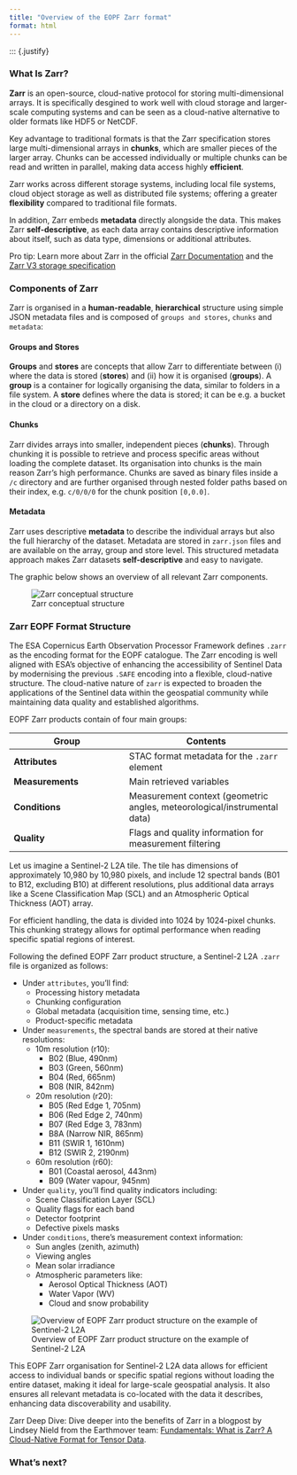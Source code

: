 ```yaml
---
title: "Overview of the EOPF Zarr format"
format: html
---
```

::: {.justify}

### What Is Zarr?

**Zarr** is an open-source, cloud-native protocol for storing multi-dimensional arrays. It is specifically desgined to work well with cloud storage and larger-scale computing systems and can be seen as a cloud-native alternative to older formats like HDF5 or NetCDF.

Key advantage to traditional formats is that the Zarr specification stores large multi-dimensional arrays in **chunks**, which are smaller pieces of the larger array. Chunks can be accessed individually or multiple chunks can be read and written in parallel, making data access highly **efficient**.

Zarr works across different storage systems, including local file systems, cloud object storage as well as distributed file systems; offering a greater **flexibility** compared to traditional file formats.

In addition, Zarr embeds **metadata** directly alongside the data. This makes Zarr **self-descriptive**, as each data array contains descriptive information about itself, such as data type, dimensions or additional attributes.

::: {.callout-note}
Pro tip: Learn more about Zarr in the official [Zarr Documentation](https://zarr.dev/) and the [Zarr V3 storage specification](https://zarr-specs.readthedocs.io/en/latest/v3/core/index.html)
:::

### Components of Zarr
Zarr is organised in a **human-readable**, **hierarchical** structure using simple JSON metadata files and is composed of `groups and stores`, `chunks` and `metadata`:

#### Groups and Stores
**Groups** and **stores** are concepts that allow Zarr to differentiate between (i) where the data is stored (**stores**) and (ii) how it is organised (**groups**). A **group** is a container for logically organising the data, similar to folders in a file system. A **store** defines where the data is stored; it can be e.g. a bucket in the cloud or a directory on a disk.

#### Chunks
Zarr divides arrays into smaller, independent pieces (**chunks**). Through chunking it is possible to retrieve and process specific areas without loading the complete dataset. Its organisation into chunks is the main reason Zarr's high performance. Chunks are saved as binary files inside a `/c` directory and are further organised through nested folder paths based on their index, e.g. `c/0/0/0` for the chunk position `[0,0.0]`.

#### Metadata
Zarr uses descriptive **metadata** to describe the individual arrays but also the full hierarchy of the dataset. Metadata are stored in `zarr.json` files and are available on the array, group and store level. This structured metadata approach makes Zarr datasets **self-descriptive** and easy to navigate.

The graphic below shows an overview of all relevant Zarr components.

![Zarr conceptual structure](img/zarr_str.png){fig-align="center"}

### Zarr EOPF Format Structure
The ESA Copernicus Earth Observation Processor Framework defines `.zarr` as the encoding format for the EOPF catalogue. The Zarr encoding is well aligned with ESA's objective of enhancing the accessibility of Sentinel Data by modernising the previous `.SAFE` encoding into a flexible, cloud-native structure. The cloud-native nature of `zarr` is expected to broaden the applications of the Sentinel data within the geospatial community while maintaining data quality and established algorithms.

EOPF Zarr products contain of four main groups:

| Group | Contents |
|-------|----------|
| **Attributes** | STAC format metadata for the `.zarr` element |
| **Measurements** | Main retrieved variables |
| **Conditions** | Measurement context (geometric angles, meteorological/instrumental data) |
| **Quality** | Flags and quality information for measurement filtering |

Let us imagine a Sentinel-2 L2A tile. The tile has dimensions of approximately 10,980 by 10,980 pixels, and include 12 spectral bands (B01 to B12, excluding B10) at different resolutions, plus additional data arrays like a Scene Classification Map (SCL) and an Atmospheric Optical Thickness (AOT) array.<br>

For efficient handling, the data is divided into 1024 by 1024-pixel chunks. This chunking strategy allows for optimal performance when reading specific spatial regions of interest.

Following the defined EOPF Zarr product structure, a Sentinel-2 L2A `.zarr` file is organized as follows:

- Under `attributes`, you'll find:
  - Processing history metadata
  - Chunking configuration
  - Global metadata (acquisition time, sensing time, etc.)
  - Product-specific metadata

- Under `measurements`, the spectral bands are stored at their native resolutions:
  - 10m resolution (r10):
    - B02 (Blue, 490nm)
    - B03 (Green, 560nm)
    - B04 (Red, 665nm)
    - B08 (NIR, 842nm)
  - 20m resolution (r20):
    - B05 (Red Edge 1, 705nm)
    - B06 (Red Edge 2, 740nm)
    - B07 (Red Edge 3, 783nm)
    - B8A (Narrow NIR, 865nm)
    - B11 (SWIR 1, 1610nm)
    - B12 (SWIR 2, 2190nm)
  - 60m resolution (r60):
    - B01 (Coastal aerosol, 443nm)
    - B09 (Water vapour, 945nm)

- Under `quality`, you'll find quality indicators including:
  - Scene Classification Layer (SCL)
  - Quality flags for each band
  - Detector footprint
  - Defective pixels masks

- Under `conditions`, there's measurement context information:
  - Sun angles (zenith, azimuth)
  - Viewing angles
  - Mean solar irradiance
  - Atmospheric parameters like:
    - Aerosol Optical Thickness (AOT)
    - Water Vapor (WV)
    - Cloud and snow probability

![Overview of EOPF Zarr product structure on the example of Sentinel-2 L2A](img/s2l2a.jpg){fig-align="center"}

This EOPF Zarr organisation for Sentinel-2 L2A data allows for efficient access to individual bands or specific spatial regions without loading the entire dataset, making it ideal for large-scale geospatial analysis. It also ensures all relevant metadata is co-located with the data it describes, enhancing data discoverability and usability.

::: {.callout-note}
Zarr Deep Dive: Dive deeper into the benefits of Zarr in a blogpost by Lindsey Nield from the Earthmover team: [Fundamentals: What is Zarr? A Cloud-Native Format for Tensor Data](https://earthmover.io/blog/what-is-zarr).
:::

### What's next?

